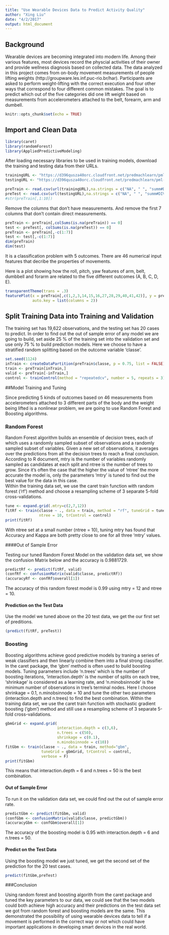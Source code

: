 ```yaml
---
title: "Use Wearable Devices Data to Predict Activity Quality"
author: "Xing Liu"
date: "4/2/2017"
output: html_document
---
```

## Background
Wearable devices are becoming integrated into modern life. 
Among their various features, most devices record the physcial activities of 
their owner and provide wellness diagnosis based on collected data. 
The data analyzed in this project comes from on-body movement measurements of people lifting weights (http://groupware.les.inf.puc-rio.br/har). Participants are asked to perform weight-lifting with the correct execution and four other ways that correspond to four different common mistakes. The goal is to predict which out of the five categories did one lift weight based on measurements from accelerometers attached to the belt, forearm, arm and dumbell.
```r
knitr::opts_chunk$set(echo = TRUE)
```
## Import and Clean Data

```r
library(caret)
library(randomForest)
library(AppliedPredictiveModeling)
```
After loading necessary libraries to be used in training models, download the training and testing data from their URLs.
```r
trainingURL <- "https://d396qusza40orc.cloudfront.net/predmachlearn/pml-training.csv"
testingURL <- "https://d396qusza40orc.cloudfront.net/predmachlearn/pml-testing.csv"

preTrain <- read.csv(url(trainingURL),na.strings = c("NA", " ", "summ#DIV/0!", ""))
preTest <- read.csv(url(testingURL),na.strings = c("NA", " ", "summ#DIV/0!", ""))
#str(preTrain[,1:10])
```
Remove the columns that don't have measurements. And remove the first 7 columns that don't contain direct measurements.
```r
preTrain <- preTrain[,colSums(is.na(preTrain)) == 0]
test <- preTest[, colSums(is.na(preTest)) == 0]
preTrain <- preTrain[,-c(1:7)]
test <- test[,-c(1:7)]
dim(preTrain)
dim(test)
```
It is a classification problem with 5 outcomes. There are 46 numerical input features that decribe the properties of movements.

Here is a plot showing how the roll, pitch, yaw features of arm, belt, dumbbell and forarm are related to the five different outcomes (A, B, C, D, E).

```r
transparentTheme(trans = .3)
featurePlot(x = preTrain[,c(1,2,3,14,15,16,27,28,29,40,41,42)], y = preTrain$classe, 
            auto.key = list(columns = 2))
```

## Split Training Data into Training and Validation
The training set has 19,622 observations, and the testing set has 20 cases to predict. In order to find out the out of sample error of any model we are going to build, set aside 25 % of the training set into the validation set and use only 75 % to build prediction models. Here we choose to have a stratified random splitting based on the outcome variable 'classe'. 
```r
set.seed(1124)
inTrain <- createDataPartition(preTrain$classe, p = 0.75, list = FALSE)
train <- preTrain[inTrain,]
valid <- preTrain[-inTrain,]
control <- trainControl(method = "repeatedcv", number = 5, repeats = 3)
```

##Model Training and Tuning

Since predicting 5 kinds of outcomes based on 46 measurements from accelerometers attached to 3 different parts of the body and the weight being lifted is a nonlinear problem, we are going to use Random Forest and Boosting algorithms. 

### Random Forest
Random Forest algorithm builds an ensemble of decision trees, each of which uses a randomly sampled subset of observations and a randomly sampled subset of variables. Given a new set of observations, it averages over the predictions from all the decision trees to reach a final conclusion. According to R document, mtry is the number of variables randomly sampled as candidates at each split and ntree is the number of trees to grow. Since it's often the case that the higher the value of 'ntree' the more accurate the model is, only the parameters 'mtry' is tuned to find out the best value for the data in this case.  
Within the training data set, we use the caret train function with random forest ('rf') method and choose a resampling scheme of 3 separate 5-fold cross-validations. 
```r
tune <- expand.grid(.mtry=c(2,7,12))
fitRf <- train(classe ~ ., data = train, method = "rf", tuneGrid = tune, 
               ntree = 10, trControl = control)
print(fitRf)
```
With ntree set at a small number (ntree = 10), tuning mtry has found that Accuracy and Kappa are both pretty close to one for all three 'mtry' values.

####Out of Sample Error

Testing our tuned Random Forest Model on the validation data set, 
we show the confusion Matrix below and the accuracy is 0.9881729.
```r
predictRf <- predict(fitRf, valid)
(confRf <- confusionMatrix(valid$classe, predictRf))
(accuracyRf <- confRf$overall[1])
```
The accuracy of this random forest model is 0.99 using mtry = 12 and ntree = 10.

#### Prediction on the Test Data

Use the model we tuned above on the 20 test data, we get the our first set of preditions.
```r
(predict(fitRf, preTest))
```
### Boosting 

Boosting algorithms achieve good predictive models by traning a series of 
weak classifiers and then linearly combine them into a final strong 
classifier. In the caret package, the 'gbm' method is often used to build boosting models. Tuning parameters include 'n.trees' which is the number of boosting iterations, 'interaction.depth' is the number of splits on each tree, 'shrinkage' is considered as a learning rate, and 'n.minobsinnode' is the minimum number of observations in tree's terminal nodes. Here I choose shrinkage = 0.1, n.minobsinnode = 10 and tune the other two parameters (interaction.depth and n.trees) to find the best combination.
Within the training data set, we use the caret train function with stochastic gradient boosting ('gbm') method and still use a resampling scheme of 3 separate 5-fold cross-validations. 

```r
gbmGrid <- expand.grid(
                       interaction.depth = c(3,6),
                       n.trees = c(50),
                       shrinkage = c(0.1),
                       n.minobsinnode = c(10))
fitGbm <- train(classe ~ ., data = train, method="gbm",
                tuneGrid = gbmGrid, trControl = control,
                verbose = F)
print(fitGbm)
```
This means that interaction.depth = 6 and n.trees = 50 is the best combination.

#### Out of Sample Error

To run it on the validation data set, we could find out the out of sample error rate.
``` r
predictGbm <- predict(fitGbm, valid)
(confGbm <- confusionMatrix(valid$classe, predictGbm))
(accuracyGbm <- confGbm$overall[1])
```
The accuracy of the boosting model is 0.95 with interaction.depth = 6 and n.trees = 50.

#### Predict on the Test Data

Using the boosting model we just tuned, we get the second set of the prediction for the 20 test cases.
```r
predict(fitGbm,preTest)
```

###Conclusion

Using random forest and boosting algorith from the caret package and tuned the key parameters to our data, we could see that the two models could both achieve high accuracy and their predictions on the test data set we got from random forest and boosting models are the same. This demonstrated the possibility of using wearable devices data to tell if a movement is performed in the correct way or not which could have important applications in developing smart devices in the real world.